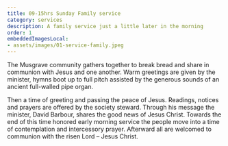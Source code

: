 ```yaml
---
title: 09-15hrs Sunday Family service
category: services 
description: A family service just a little later in the morning
order: 1
embeddedImagesLocal:
- assets/images/01-service-family.jpeg
---
```


The Musgrave community gathers together to break bread and share in communion with Jesus and one another.
Warm greetings are given by the minister, hymns boot up to full pitch assisted by the generous sounds of an ancient full-walled pipe organ.  

Then a time of greeting and passing the peace of Jesus. Readings, notices and prayers are offered by the 
society steward. Through his message the minister, David Barbour, shares the good news of Jesus Christ. 
Towards the end of this time honored early morning service the people move into a time of contemplation and intercessory prayer. 
Afterward all are welcomed to communion with the risen Lord – Jesus Christ.


